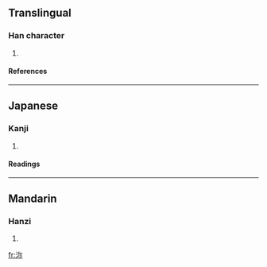 {{see|濔}}

==Translingual==
===Han character===
{{Han char|rn=85|rad=水|as=05|sn=8|four=|canj=水弓火 (ENF)}}
# {{defn|Han|sort=水05}}
====References====
{{Han ref|kx=0613.110|dkj=17247|dj=1007.020|hdz=31590.030|uh=6CB5|ud=27829}}

----
==Japanese==
===Kanji===
{{ja-kanji|grade=|rs=水05}}
# {{defn|Japanese}} 
====Readings====
{{ja-readings|on=[[でい]] (dei), [[ない]] (nai)|kun=}}

----
==Mandarin==
===Hanzi===
{{cmn-hanzi|pin=[[mǐ]] ([[mi3]])|wg=mi<sup>3</sup>}}
# {{defn|Mandarin}}

[[fr:沵]]